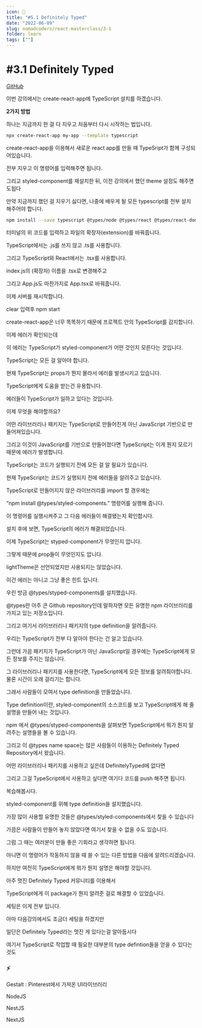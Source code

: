 ```yaml
---
icon: 📘
title: "#5.1 Definitely Typed"
date: "2022-06-09"
slug: nomadcoders/react-masterclass/3-1
folder: learn
tags: [""]
---
```


# #3.1 Definitely Typed

[_GitHub_](https://github.com/leesiyun/react-masterclass/commit/81ea579f7519c40c15f5b8b477dba5ef06b88d0d)

이번 강의에서는 create-react-app에 TypeScript 설치를 하겠습니다.

**2가지 방법**

하나는 지금까지 한 걸 다 지우고 처음부터 다시 시작하는 법입니다.

```bash
npx create-react-app my-app --template typescript
```

create-react-app을 이용해서 새로운 react app를 만들 때 TypeSript가 함께 구성되어있습니다.

전부 지우고 이 명령어를 입력해주면 됩니다.

그리고 styled-component를 재설치한 뒤, 이전 강의에서 했던 theme 설정도 해주면 도됩다

만약 지금까지 했던 걸 지우기 싫다면, 나중에 배우게 될 모든 typescript를 전부 설치해주어야 합니다.

```bash
npm install --save typescript @types/node @types/react @types/react-dom @types/jest
```

터미널의 위 코드를 입력하고 파일의 확장자(extension)를 바꿔줍니다.

TypeScript에서는 .js를 쓰지 않고 .ts를 사용합니다.

그리고 TypeScript와 React에서는 .tsx를 사용합니다.

index.js의 (확장자) 이름을 .tsx로 변경해주고

그리고 App.js도 마찬가지로 App.tsx로 바꿔줍니다.

이제 서버를 재시작합니다.

clear 입력후 npm start

create-react-app은 너무 똑똑하기 때문에 프로젝트 안의 TypeScript를 감지합니다.

이제 에러가 확인되는데

이 에러는 TypeScript가 styled-component가 어떤 것인지 모른다는 것입니다.

TypeScript는 모든 걸 알아야 합니다.

현재 TypeScript는 props가 뭔지 몰라서 에러를 발생시키고 있습니다.

TypeScript에게 도움을 받는건 유용합니다.

에러들이 TypeScript가 일하고 있다는 것입니다.

이제 무엇을 해야할까요?

어떤 라이브러리나 패키지는 TypeScript로 만들어진게 아닌 JavaScript 기반으로 만들어져있습니다.

그리고 이것이 JavaScript를 기반으로 만들어졌다면 TypeScript는 이게 뭔지 모르기 때문에 에러가 발생합니다.

TypeScript는 코드가 실행되기 전에 모든 걸 알 필요가 있습니다.

현재 TypeScript는 코드가 실행되지 전에 에러들을 알려주고 있습니다.

TypeScript로 만들어지지 않은 라이브러리를 import 할 경우에는

“npm install @types/styled-components.” 명령어를 실행해 줍니다.

이 명령어를 실행시켜주고 그 다음 에러들이 해결됐는지 확인합시다.

설치 후에 보면, TypeScript의 에러가 해결되었습니다.

이제 TypeScript는 styped-component가 무엇인지 압니다.

그렇게 때문에 prop들이 무엇인지도 압니다.

lightTheme은 선언되었지만 사용되지는 않았습니다.

이건 에러는 아니고 그냥 좋은 힌트 입니다.

우린 방금 @types/styped-components를 설치했습니다.

@types란 아주 큰 Github repository인데 말하자면 모든 유명한 npm 라이브러리를 가지고 있는 저장소입니다.

그리고 여기서 라이브러리나 패키지의 type definition을 알려줍니다.

우리는 TypeScript가 전부 다 알아야 한다는 건 알고 있습니다.

그런데 가끔 패키지가 TypeScript가 아닌 JavaScript일 경우에는 TypeScript에게 모든 정보를 주지는 않습니다.

그 라이브러리나 패키지를 사용한다면, TypeScript에게 모든 정보를 알려줘야합니다. 물론 시간이 오래 걸리기는 합니다.

그래서 사람들이 모여서 type definition을 만들었습니다.

Type definition이란, styled-component의 소스코드를 보고 TypeScript에게 해 줄 설명을 만들어 내는 것입니다.

npm 에서 @types/styped-components을 살펴보면 TypeScript에서 뭐가 뭔지 알려주는 설명들을 볼 수 있습니다.

그리고 이 @types name space는 많은 사람들이 이용하는 Definitely Typed Repository에서 왔습니다.

어떤 라이브러리나 패키지를 사용하고 싶은데 DefinitelyTyped에 없다면

그리고 그걸 TypeScript에서 사용하고 싶다면 여기다 코드를 push 해주면 됩니다.

복습해봅시다.

styled-component를 위해 type definition을 설치했습니다.

가장 많이 사용할 유명한 것들은 @types/styled-components에서 찾을 수 있습니다

가끔은 사람들이 만들어 놓지 않았다면 여기서 찾을 수 없을 수도 있습니다.

그럼 그 때는 여러분이 만들 좋은 기회라고 생각하면 됩니다.

아니면 이 명령어가 작동하지 않을 때 쓸 수 있는 다른 방법을 다음에 알려드리겠습니다.

하지만 여전히 TypeScript에게 뭐가 뭔지 설명은 해야할 것입니다.

아주 멋진 Definitely Typed 커뮤니티를 이용해서

TypeScript에게 이 package가 뭔지 알려준 걸로 해결할 수 있었습니다.

세팅은 이게 전부 입니다.

아마 다음강의에서도 조금더 세팅을 하겠지만

일단은 Definitely Typed라는 멋진 게 있다는걸 알아둡시다

여기서 TypeScript로 작업할 때 필요한 대부분의 type defintion들을 얻을 수 있다는 것도

### ⚡️

Gestalt : Pinterest에서 가져온 UI라이브러리

NodeJS

NestJS

NextJS
